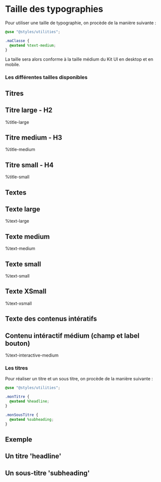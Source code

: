 
<Meta title="Toolbox/Typography"/>

# Taille des typographies

Pour utiliser une taille de typographie, on procède de la manière suivante :
```scss
@use "@styles/utilities";

.maClasse {
  @extend %text-medium;
}
```
La taille sera alors conforme à la taille médium du Kit UI en desktop et en mobile.

### Les différentes tailles disponibles
<Canvas>
    <Story name="Example - Taille de police">
        <div className="typographie">
            <section className="title">
                <h2>Titres</h2>
                <div className="title-large">
                    <h2>Titre large - H2</h2>
                    <p>%title-large</p>
                </div>
                <div className="title-medium">
                    <h2>Titre medium - H3</h2>
                    <p>%title-medium</p>
                </div>
                <div className="title-small">
                    <h2>Titre small - H4</h2>
                    <p>%title-small</p>
                </div>
            </section>
            <section className="text">
                <h2>Textes</h2>
                <div className="text-large">
                    <h2>Texte large</h2>
                    <p>%text-large</p>
                </div>
                <div className="text-medium">
                    <h2>Texte medium</h2>
                    <p>%text-medium</p>
                </div>
                <div className="text-small">
                    <h2>Texte small</h2>
                    <p>%text-small</p>
                </div>
                <div className="text-xsmall">
                    <h2>Texte XSmall</h2>
                    <p>%text-xsmall</p>
                </div>
            </section>
            <section className="text-interactive">
                <h2>Texte des contenus intératifs</h2>
                <div className="text-interactive-medium">
                    <h2>Contenu intéractif médium (champ et label bouton)</h2>
                    <p>%text-interactive-medium</p>
                </div>
                <div>
                    <div className="text-interactive-example">
                        <InputText label="Label du champ" placeholder="Contenu du champ"/>
                        <ButtonComponent label="label du bouton"/>
                    </div>
                </div>
            </section>
        </div>
    </Story>
</Canvas>


### Les titres

Pour réaliser un titre et un sous titre, on procède de la manière suivante :

```scss
@use "@styles/utilities";

.monTitre {
  @extend %headline;
}

.monSousTitre {
  @extend %subheading;
}
```

## Exemple

<Canvas>
    <Story name="Example - Titre et sous-titre">
        <h2 className="titre-headline">Un titre 'headline'</h2>
        <h2 className="titre-subheading">Un sous-titre 'subheading'</h2>
    </Story>
</Canvas>
